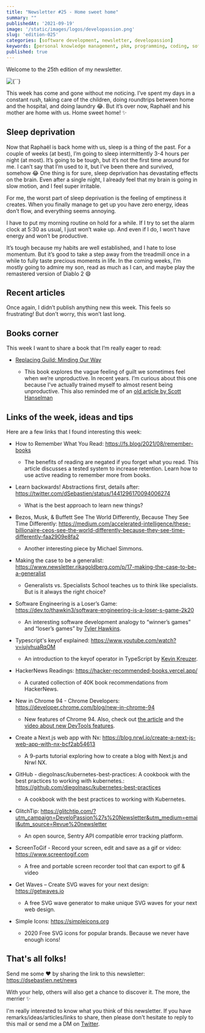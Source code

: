 ```yaml
---
title: "Newsletter #25 - Home sweet home"
summary: ""
publishedAt: '2021-09-19'
image: '/static/images/logos/developassion.png'
slug: 'edition-025'
categories: [software development, newsletter, developassion]
keywords: [personal knowledge management, pkm, programming, coding, software development]
published: true
---
```


Welcome to the 25th edition of my newsletter.

<BlogPostCenteredContent>
  <Image
    alt={``}
    src={`/static/images/logos/developassion.png`}
    width={480}
    height={270}
    priority
  />
</BlogPostCenteredContent>

This week has come and gone without me noticing. I’ve spent my days in a constant rush, taking care of the children, doing roundtrips between home and the hospital, and doing laundry 😂. But it’s over now, Raphaël and his mother are home with us. Home sweet home! ✨

## Sleep deprivation

Now that Raphaël is back home with us, sleep is a thing of the past. For a couple of weeks (at best), I’m going to sleep intermittently 3-4 hours per night (at most). It’s going to be tough, but it’s not the first time around for me. I can’t say that I’m used to it, but I’ve been there and survived, somehow 😂
One thing is for sure, sleep deprivation has devastating effects on the brain. Even after a single night, I already feel that my brain is going in slow motion, and I feel super irritable.

For me, the worst part of sleep deprivation is the feeling of emptiness it creates. When you finally manage to get up you have zero energy, ideas don’t flow, and everything seems annoying.

I have to put my morning routine on hold for a while. If I try to set the alarm clock at 5:30 as usual, I just won’t wake up. And even if I do, I won’t have energy and won’t be productive.

It’s tough because my habits are well established, and I hate to lose momentum. But it’s good to take a step away from the treadmill once in a while to fully taste precious moments in life. In the coming weeks, I’m mostly going to admire my son, read as much as I can, and maybe play the remastered version of Diablo 2 😄

## Recent articles

Once again, I didn’t publish anything new this week. This feels so frustrating! But don’t worry, this won’t last long.

## Books corner

This week I want to share a book that I’m really eager to read:

* <a href="https://www.amazon.com/Replacing-Guilt-Minding-Our-Way/dp/B086FTSB3Q?tag=dsebastien00-20" rel="noopener">Replacing Guild: Minding Our Way</a>

  * This book explores the vague feeling of guilt we sometimes feel when we’re unproductive. In recent years. I’m curious about this one because I’ve actually trained myself to almost resent being unproductive. This also reminded me of an <a href="https://www.hanselman.com/blog/productivity-vs-guilt-and-selfloathing" rel="noopener">old article by Scott Hanselman</a>


## Links of the week, ideas and tips

Here are a few links that I found interesting this week:

* How to Remember What You Read: https://fs.blog/2021/08/remember-books

  * The benefits of reading are negated if you forget what you read. This article discusses a tested system to increase retention. Learn how to use active reading to remember more from books.
* Learn backwards! Abstractions first, details after: https://twitter.com/dSebastien/status/1441296170094006274

  * What is the best approach to learn new things?
* Bezos, Musk, & Buffett See The World Differently, Because They See Time Differently: https://medium.com/accelerated-intelligence/these-billionaire-ceos-see-the-world-differently-because-they-see-time-differently-faa2909e8fa2

  * Another interesting piece by Michael Simmons.
* Making the case to be a generalist: https://www.newsletter.rikagoldberg.com/p/17-making-the-case-to-be-a-generalist

  * Generalists vs. Specialists School teaches us to think like specialists. But is it always the right choice?
* Software Engineering is a Loser’s Game: https://dev.to/thawkin3/software-engineering-is-a-loser-s-game-2k20

  * An interesting software development analogy to “winner’s games” and “loser’s games” by <a href="https://twitter.com/thawkin3" rel="noopener">Tyler Hawkins</a>.
* Typescript's keyof explained: https://www.youtube.com/watch?v=iujvhuaRqOM

  * An introduction to the keyof operator in TypeScript by <a href="https://twitter.com/kreuzercode" rel="noopener">Kevin Kreuzer</a>.
* HackerNews Readings: https://hacker-recommended-books.vercel.app/

  * A curated collection of 40K book recommendations from HackerNews.
* New in Chrome 94 - Chrome Developers: https://developer.chrome.com/blog/new-in-chrome-94

  * New features of Chrome 94. Also, check out <a href="https://developer.chrome.com/blog/new-in-devtools-94" rel="noopener">the article</a> and the <a href="https://www.youtube.com/watch" rel="noopener">video about new DevTools features</a>.
* Create a Next.js web app with Nx: https://blog.nrwl.io/create-a-next-js-web-app-with-nx-bcf2ab54613

  * A 9-parts tutorial exploring how to create a blog with Next.js and Nrwl NX.
* GitHub - diegolnasc/kubernetes-best-practices: A cookbook with the best practices to working with kubernetes.: https://github.com/diegolnasc/kubernetes-best-practices

  * A cookbook with the best practices to working with Kubernetes.
* GlitchTip: https://glitchtip.com/?utm_campaign=DeveloPassion%27s%20Newsletter&utm_medium=email&utm_source=Revue%20newsletter

  * An open source, Sentry API compatible error tracking platform.
* ScreenToGif - Record your screen, edit and save as a gif or video: https://www.screentogif.com

  * A free and portable screen recorder tool that can export to gif & video
* Get Waves – Create SVG waves for your next design: https://getwaves.io

  * A free SVG wave generator to make unique SVG waves for your next web design.
* Simple Icons: https://simpleicons.org
  * 2020 Free SVG icons for popular brands. Because we never have enough icons!

## That's all folks!

Send me some ❤️ by sharing the link to this newsletter: https://dsebastien.net/news

With your help, others will also get a chance to discover it. The more, the merrier ✨

I'm really interested to know what you think of this newsletter. If you have remarks/ideas/articles/links to share, then please don't hesitate to reply to this mail or send me a DM on <a href="https://twitter.com/dSebastien" rel="noopener">Twitter</a>.

<BlogPostSignature />
